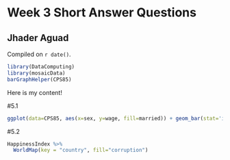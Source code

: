 # Week 3 Short Answer Questions

## Jhader Aguad

<!-- leave this material as is -->
Compiled on `r date()`.

```r
library(DataComputing)
library(mosaicData)
barGraphHelper(CPS85)
```
<!-- put your content after this line -->

Here is my content!

#5.1
```r
ggplot(data=CPS85, aes(x=sex, y=wage, fill=married)) + geom_bar(stat='identity', position='dodge', width=.9) + facet_wrap(~race,ncol=3)
```


#5.2
```r
HappinessIndex %>%
  WorldMap(key = "country", fill="corruption")
```

